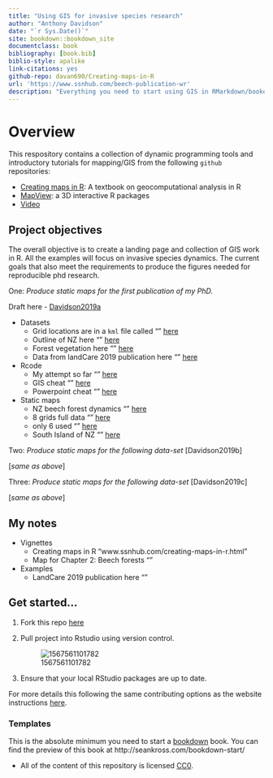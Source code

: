 ```yaml
---
title: "Using GIS for invasive species research"
author: "Anthony Davidson"
date: "`r Sys.Date()`"
site: bookdown::bookdown_site
documentclass: book
bibliography: [book.bib]
biblio-style: apalike
link-citations: yes
github-repo: davan690/Creating-maps-in-R
url: 'https://www.ssnhub.com/beech-publication-wr'
description: "Everything you need to start using GIS in RMarkdown/bookdown projects."
---
```


# Overview {#overview}

This respository contains a collection of dynamic programming tools and introductory tutorials for mapping/GIS from the following `github` repositories:

- [Creating maps in R](https://geocompr.robinlovelace.net/): A textbook on geocomputational analysis in R
- [MapView](https://r-spatial.github.io/mapview/): a 3D interactive R packages
- [Video](https://www.youtube.com/watch?v=GMi1ThlGFMo)

## Project objectives

The overall objective is to create a landing page and collection of GIS work in R. All the examples will focus on invasive species dynamics. The current goals that also meet the requirements to produce the figures needed for reproducible phd research.

One: *Produce static maps for the first publication of my PhD.* 

Draft here - [Davidson2019a](https://www.ssnhub.com/2019-05-03-beech-forest-objectives)

- Datasets
  - Grid locations are in a `kml` file called "" [here]()
  - Outline of NZ here "" [here]()
  - Forest vegetation here "" [here]()
  - Data from landCare 2019 publication here "" [here]()

- Rcode
  - My attempt so far "" [here]()
  - GIS cheat "" [here]()
  - Powerpoint cheat "" [here]()

- Static maps
  - NZ beech forest dynamics "" [here]()
  - 8 grids full data "" [here]()
  - only 6 used "" [here]()
  - South Island of NZ "" [here]()

Two: *Produce static maps for the following data-set* [Davidson2019b]

[*same as above*]

Three: *Produce static maps for the following data-set* [Davidson2019c]

[*same as above*]

## My notes

- Vignettes
  - Creating maps in R "www.ssnhub.com/creating-maps-in-r.html"
  - Map for Chapter 2: Beech forests ""

- Examples
  - LandCare 2019 publication here ""

## Get started...

1. Fork this repo [here](www.github.com/davan690/Creating-maps-in-R/)

2. Pull project into Rstudio using version control.

   ![1567561101782](img/fork.PNG)

3. Ensure that your local RStudio packages are up to date.

For more details this following the same contributing options as the website instructions [here](https://www.ssnhub.com/contributing/).

### Templates

This is the absolute minimum you need to start a [bookdown](https://bookdown.org/yihui/bookdown/) book. You can find the preview of this book at http://seankross.com/bookdown-start/

- All of the content of this repository is licensed [CC0](https://creativecommons.org/publicdomain/zero/1.0/).